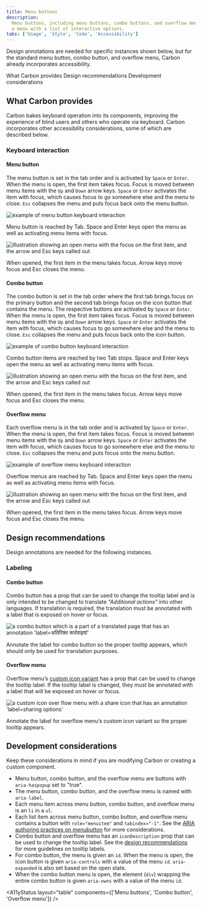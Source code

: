 ```yaml
---
title: Menu buttons
description:
  Menu buttons, including menu buttons, combo buttons, and overflow menus, open
  a menu with a list of interactive options.
tabs: ['Usage', 'Style', 'Code', 'Accessibility']
---
```



<PageDescription>

Design annotations are needed for specific instances shown below, but for the
standard menu button, combo button, and overflow menu, Carbon already
incorporates accessibility.

</PageDescription>

<AnchorLinks>

<AnchorLink>What Carbon provides</AnchorLink>
<AnchorLink>Design recommendations</AnchorLink>
<AnchorLink>Development considerations</AnchorLink>

</AnchorLinks>

## What Carbon provides

Carbon bakes keyboard operation into its components, improving the experience of
blind users and others who operate via keyboard. Carbon incorporates other
accessibility considerations, some of which are described below.

### Keyboard interaction

#### Menu button

The menu button is set in the tab order and is activated by `Space` or `Enter`.
When the menu is open, the first item takes focus. Focus is moved between menu
items with the `Up` and `Down` arrow keys. `Space` or `Enter` activates the item
with focus, which causes focus to go somewhere else and the menu to close. `Esc`
collapses the menu and puts focus back onto the menu button.

<Row>
<Column colLg={8}>

![example of menu button keyboard interaction](images/menu-button-accessibility-1.png)

<Caption>
  Menu button is reached by Tab. Space and Enter keys open the menu as well as
  activating menu items with focus.
</Caption>

</Column>
</Row>

<Row>
<Column colLg={8}>

![illustration showing an open menu with the focus on the first item, and the arrow and Esc keys called out](images/menu-button-accessibility-2.png)

<Caption>
  When opened, the first item in the menu takes focus. Arrow keys move focus and
  Esc closes the menu.
</Caption>

</Column>
</Row>

#### Combo button

The combo button is set in the tab order where the first tab brings focus on the
primary button and the second tab brings focus on the icon button that contains
the menu. The respective buttons are activated by `Space` or `Enter`. When the
menu is open, the first item takes focus. Focus is moved between menu items with
the `Up` and `Down` arrow keys. `Space` or `Enter` activates the item with
focus, which causes focus to go somewhere else and the menu to close. `Esc`
collapses the menu and puts focus back onto the icon button.

<Row>
<Column colLg={8}>

![example of combo button keyboard interaction](images/combo-button-accessibility-1.png)

<Caption>
  Combo button items are reached by two Tab stops. Space and Enter keys open the
  menu as well as activating menu items with focus.
</Caption>

</Column>
</Row>

<Row>
<Column colLg={8}>

![illustration showing an open menu with the focus on the first item, and the arrow and Esc keys called out](images/combo-button-accessibility-2.png)

<Caption>
  When opened, the first item in the menu takes focus. Arrow keys move focus and
  Esc closes the menu.
</Caption>

</Column>
</Row>

#### Overflow menu

Each overflow menu is in the tab order and is activated by `Space` or `Enter`.
When the menu is open, the first item takes focus. Focus is moved between menu
items with the `Up` and `Down` arrow keys. `Space` or `Enter` activates the item
with focus, which causes focus to go somewhere else and the menu to close. `Esc`
collapses the menu and puts focus onto the menu button.

<Row>
<Column colLg={8}>

![example of overflow menu keyboard interaction](images/overflow-menu-accessibility-1.png)

<Caption>
  Overflow menus are reached by Tab. Space and Enter keys open the menu as well
  as activating menu items with focus.
</Caption>

</Column>
</Row>

<Row>
<Column colLg={8}>

![illustration showing an open menu with the focus on the first item, and the arrow and Esc keys called out](images/overflow-menu-accessibility-2.png)

<Caption>
  When opened, the first item in the menu takes focus. Arrow keys move focus and
  Esc closes the menu.
</Caption>

</Column>
</Row>

## Design recommendations

Design annotations are needed for the following instances.

### Labeling

#### Combo button

Combo button has a prop that can be used to change the tooltip label and is only
intended to be changed to translate _"Additional actions"_ into other languages.
If translation is required, the translation must be annotated with a label that
is exposed on hover or focus.

<Row>
<Column colLg={8}>

![a combo button which is a part of a translated page that has an annotation 'label=अतिरिक्त कार्रवाइयां'](images/combo-button-accessibility-3.png)

<Caption>
  Annotate the label for combo button so the proper tooltip appears, which
  should only be used for translation purposes.
</Caption>

</Column>
</Row>

#### Overflow menu

Overflow menu’s
[custom icon variant](https://react.carbondesignsystem.com/?path=/story/components-overflowmenu--render-custom-icon)
has a prop that can be used to change the tooltip label. If the tooltip label is
changed, they must be annotated with a label that will be exposed on hover or
focus.

<Row>
<Column colLg={8}>

![a custom icon over flow menu with a share icon that has an annotation 'label=sharing options'](images/overflow-menu-accessibility-3.png)

<Caption>
  Annotate the label for overflow menu’s custom icon variant so the proper
  tooltip appears.
</Caption>

</Column>
</Row>

## Development considerations

Keep these considerations in mind if you are modifying Carbon or creating a
custom component.

- Menu button, combo button, and the overflow menu are buttons with
  `aria-haspopup` set to "true".
- The menu button, combo button, and the overflow menu is named with
  `aria-label`.
- Each menu item across menu button, combo button, and overflow menu is an `li`
  in a `ul`.
- Each list item across menu button, combo button, and overflow menu contains a
  button with `role="menuitem"` and `tabindex="-1"`. See the
  [ARIA authoring practices on menubutton](https://w3c.github.io/aria-practices/#menubutton)
  for more considerations.
- Combo button and overflow menu has an `iconDescription` prop that can be used
  to change the tooltip label. See the
  [design recommendations](#design-recommendations) for more guidelines on
  tooltip labels.
- For combo button, the menu is given an `id`. When the menu is open, the icon
  button is given `aria-controls` with a value of the menu `id`. `aria-expanded`
  is also set based on the open state.
- When the combo button menu is open, the element (`div`) wrapping the entire
  combo button is given `aria-owns` with a value of the menu `id`.

<A11yStatus
  layout="table"
  components={['Menu buttons', 'Combo button', 'Overflow menu']}
/>
